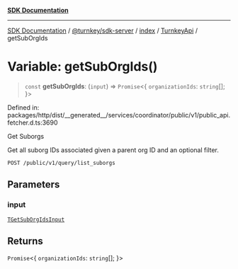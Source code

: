 [**SDK Documentation**](../../../../../../README.mdx)

***

[SDK Documentation](../../../../../../packages.mdx) / [@turnkey/sdk-server](../../../../README.mdx) / [index](../../../README.mdx) / [TurnkeyApi](../README.mdx) / getSubOrgIds

# Variable: getSubOrgIds()

> `const` **getSubOrgIds**: (`input`) => `Promise`\<\{ `organizationIds`: `string`[]; \}\>

Defined in: packages/http/dist/\_\_generated\_\_/services/coordinator/public/v1/public\_api.fetcher.d.ts:3690

Get Suborgs

Get all suborg IDs associated given a parent org ID and an optional filter.

`POST /public/v1/query/list_suborgs`

## Parameters

### input

[`TGetSubOrgIdsInput`](../type-aliases/TGetSubOrgIdsInput.mdx)

## Returns

`Promise`\<\{ `organizationIds`: `string`[]; \}\>
